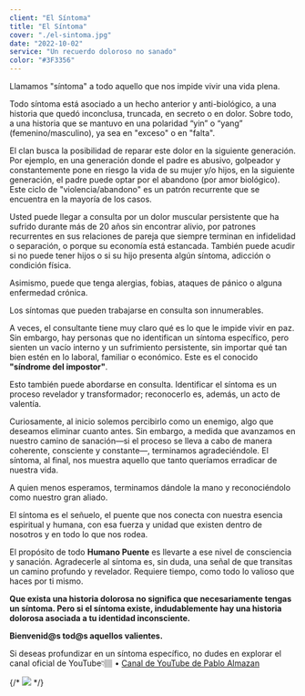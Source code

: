 ```yaml
---
client: "El Síntoma"
title: "El Síntoma"
cover: "./el-sintoma.jpg"
date: "2022-10-02"
service: "Un recuerdo doloroso no sanado"
color: "#3F3356"
---
```


Llamamos "síntoma" a todo aquello que nos impide vivir una vida plena.

Todo síntoma está asociado a un hecho anterior y anti-biológico, a una historia que quedó inconclusa, truncada, en secreto o en dolor. Sobre todo, a una historia que se mantuvo en una polaridad “yin” o “yang” (femenino/masculino), ya sea en "exceso" o en "falta".

El clan busca la posibilidad de reparar este dolor en la siguiente generación. Por ejemplo, en una generación donde el padre es abusivo, golpeador y constantemente pone en riesgo la vida de su mujer y/o hijos, en la siguiente generación, el padre puede optar por el abandono (por amor biológico). Este ciclo de "violencia/abandono" es un patrón recurrente que se encuentra en la mayoría de los casos.

Usted puede llegar a consulta por un dolor muscular persistente que ha sufrido durante más de 20 años sin encontrar alivio, por patrones recurrentes en sus relaciones de pareja que siempre terminan en infidelidad o separación, o porque su economía está estancada. También puede acudir si no puede tener hijos o si su hijo presenta algún síntoma, adicción o condición física.

Asimismo, puede que tenga alergias, fobias, ataques de pánico o alguna enfermedad crónica.

Los síntomas que pueden trabajarse en consulta son innumerables.

A veces, el consultante tiene muy claro qué es lo que le impide vivir en paz. Sin embargo, hay personas que no identifican un síntoma específico, pero sienten un vacío interno y un sufrimiento persistente, sin importar qué tan bien estén en lo laboral, familiar o económico. Este es el conocido **"síndrome del impostor"**.

Esto también puede abordarse en consulta. Identificar el síntoma es un proceso revelador y transformador; reconocerlo es, además, un acto de valentía.

Curiosamente, al inicio solemos percibirlo como un enemigo, algo que deseamos eliminar cuanto antes. Sin embargo, a medida que avanzamos en nuestro camino de sanación—si el proceso se lleva a cabo de manera coherente, consciente y constante—, terminamos agradeciéndole. El síntoma, al final, nos muestra aquello que tanto queríamos erradicar de nuestra vida.

A quien menos esperamos, terminamos dándole la mano y reconociéndolo como nuestro gran aliado.

El síntoma es el señuelo, el puente que nos conecta con nuestra esencia espiritual y humana, con esa fuerza y unidad que existen dentro de nosotros y en todo lo que nos rodea.

El propósito de todo **Humano Puente** es llevarte a ese nivel de consciencia y sanación. Agradecerle al síntoma es, sin duda, una señal de que transitas un camino profundo y revelador. Requiere tiempo, como todo lo valioso que haces por ti mismo.

**Que exista una historia dolorosa no significa que necesariamente tengas un síntoma. Pero si el síntoma existe, indudablemente hay una historia dolorosa asociada a tu identidad inconsciente.**

**Bienvenid@s tod@s aquellos valientes.**

Si deseas profundizar en un síntoma específico, no dudes en explorar el canal oficial de YouTube👇🏽
• [Canal de YouTube de Pablo Almazan](https://www.youtube.com/c/PabloAlmazanHumanoPuente/videos)

{/* ![](./el-sintoma.jpg) */}